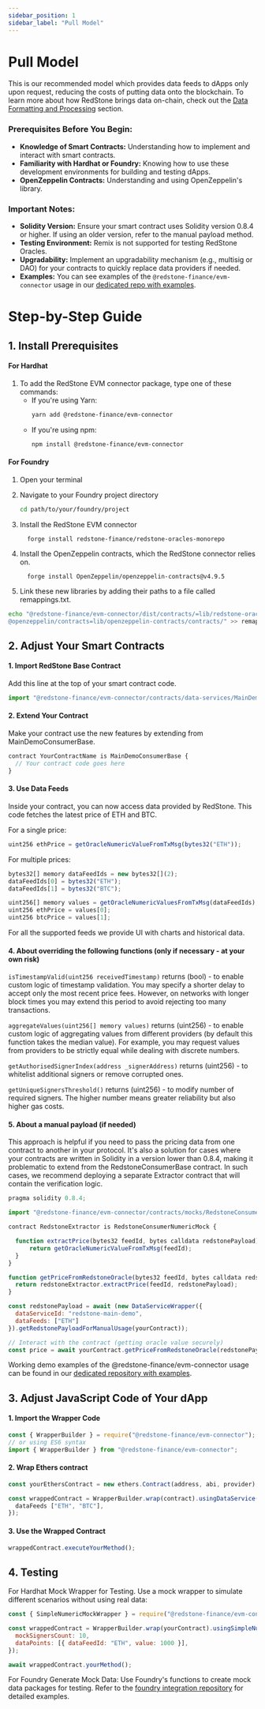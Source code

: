 ```yaml
---
sidebar_position: 1
sidebar_label: "Pull Model"
---
```


# Pull Model 
This is our recommended model which provides data feeds to dApps only upon request, reducing the costs of putting data onto the blockchain. To learn more about how RedStone brings data on-chain, check out the [Data Formatting and Processing](https://docs.redstone.finance/docs/get-started/data-formatting-processing) section.
### Prerequisites Before You Begin:

- **Knowledge of Smart Contracts:** Understanding how to implement and interact with smart contracts.
- **Familiarity with Hardhat or Foundry:** Knowing how to use these development environments for building and testing dApps.
- **OpenZeppelin Contracts:** Understanding and using OpenZeppelin's library.

### Important Notes:
- **Solidity Version:** Ensure your smart contract uses Solidity version 0.8.4 or higher. If using an older version, refer to the manual payload method.
- **Testing Environment:** Remix is not supported for testing RedStone Oracles. 
- **Upgradability:** Implement an upgradability mechanism (e.g., multisig or DAO) for your contracts to quickly replace data providers if needed.
- **Examples:** You can see examples of the `@redstone-finance/evm-connector` usage in our [dedicated repo with examples](https://github.com/redstone-finance/redstone-evm-examples).


# ****Step-by-Step Guide****

## 1. Install Prerequisites

#### For Hardhat
1. To add the RedStone EVM connector package, type one of these commands:
   - If you're using Yarn:
     ```bash
     yarn add @redstone-finance/evm-connector
     ```
   - If you're using npm:
     ```bash
     npm install @redstone-finance/evm-connector
     ```

#### For Foundry

1. Open your terminal
2. Navigate to your Foundry project directory
   ```bash
   cd path/to/your/foundry/project
   ```

3. Install the RedStone EVM connector
   
   ```
     forge install redstone-finance/redstone-oracles-monorepo
   ```

4. Install the OpenZeppelin contracts, which the RedStone connector relies on.

   ```
     forge install OpenZeppelin/openzeppelin-contracts@v4.9.5
   ```
5. Link these new libraries by adding their paths to a file called remappings.txt.
  ```bash
echo "@redstone-finance/evm-connector/dist/contracts/=lib/redstone-oracles-monorepo/packages/evm-connector/contracts/
@openzeppelin/contracts=lib/openzeppelin-contracts/contracts/" >> remappings.txt
```

## 2. Adjust Your Smart Contracts 

#### 1. Import RedStone Base Contract
Add this line at the top of your smart contract code. 

```js
import "@redstone-finance/evm-connector/contracts/data-services/MainDemoConsumerBase.sol";
```
#### 2. Extend Your Contract
Make your contract use the new features by extending from MainDemoConsumerBase.

```js
contract YourContractName is MainDemoConsumerBase {
  // Your contract code goes here
}
```
#### 3. Use Data Feeds
Inside your contract, you can now access data provided by RedStone. This code fetches the latest price of ETH and BTC.

For a single price: 
```js
uint256 ethPrice = getOracleNumericValueFromTxMsg(bytes32("ETH"));
```
For multiple prices:
```js
bytes32[] memory dataFeedIds = new bytes32[](2);
dataFeedIds[0] = bytes32("ETH");
dataFeedIds[1] = bytes32("BTC");

uint256[] memory values = getOracleNumericValuesFromTxMsg(dataFeedIds);
uint256 ethPrice = values[0];
uint256 btcPrice = values[1];
```
For all the supported feeds we provide UI with charts and historical data. 

#### 4. About overriding the following functions (only if necessary - at your own risk)

```isTimestampValid(uint256 receivedTimestamp)``` returns (bool) - to enable custom logic of timestamp validation. You may specify a shorter delay to accept only the most recent price fees. However, on networks with longer block times you may extend this period to avoid rejecting too many transactions.

```aggregateValues(uint256[] memory values)``` returns (uint256) - to enable custom logic of aggregating values from different providers (by default this function takes the median value). For example, you may request values from providers to be strictly equal while dealing with discrete numbers.

```getAuthorisedSignerIndex(address _signerAddress)``` returns (uint256) - to whitelist additional signers or remove corrupted ones.

```getUniqueSignersThreshold()``` returns (uint256) - to modify number of required signers. The higher number means greater reliability but also higher gas costs.

#### 5. About a manual payload (if needed)

This approach is helpful if you need to pass the pricing data from one contract to another in your protocol. It's also a solution for cases where your contracts are written in Solidity in a version lower than 0.8.4, making it problematic to extend from the RedstoneConsumerBase contract. In such cases, we recommend deploying a separate Extractor contract that will contain the verification logic.
```js
pragma solidity 0.8.4;

import "@redstone-finance/evm-connector/contracts/mocks/RedstoneConsumerNumericMock.sol";

contract RedstoneExtractor is RedstoneConsumerNumericMock {

  function extractPrice(bytes32 feedId, bytes calldata redstonePayload) public view returns(uint256) {
      return getOracleNumericValueFromTxMsg(feedId);
  }
}
```
```js
function getPriceFromRedstoneOracle(bytes32 feedId, bytes calldata redstonePayload) public view returns(uint256) {
  return redstoneExtractor.extractPrice(feedId, redstonePayload);
}
```
```js
const redstonePayload = await (new DataServiceWrapper({
  dataServiceId: "redstone-main-demo",
  dataFeeds: ["ETH"]
}).getRedstonePayloadForManualUsage(yourContract));

// Interact with the contract (getting oracle value securely)
const price = await yourContract.getPriceFromRedstoneOracle(redstonePayload);
```
Working demo examples of the @redstone-finance/evm-connector usage can be found in our [dedicated repository with examples](https://github.com/redstone-finance/redstone-evm-examples).



## 3. Adjust JavaScript Code of Your dApp

#### 1. Import the Wrapper Code

```js
const { WrapperBuilder } = require("@redstone-finance/evm-connector");
// or using ES6 syntax
import { WrapperBuilder } from "@redstone-finance/evm-connector";
```

#### 2. Wrap Ethers contract

```js
const yourEthersContract = new ethers.Contract(address, abi, provider);

const wrappedContract = WrapperBuilder.wrap(contract).usingDataService({
  dataFeeds ["ETH", "BTC"],
});
```

#### 3. Use the Wrapped Contract

```js
wrappedContract.executeYourMethod();
```
## 4. Testing
For Hardhat
Mock Wrapper for Testing.
Use a mock wrapper to simulate different scenarios without using real data:
```js
const { SimpleNumericMockWrapper } = require("@redstone-finance/evm-connector/dist/src/wrappers/SimpleMockNumericWrapper");

const wrappedContract = WrapperBuilder.wrap(yourContract).usingSimpleNumericMock({
  mockSignersCount: 10,
  dataPoints: [{ dataFeedId: "ETH", value: 1000 }],
});

await wrappedContract.yourMethod();

```
For Foundry
Generate Mock Data:
Use Foundry's functions to create mock data packages for testing. Refer to the [foundry integration repository](https://github.com/redstone-finance/minimal-foundry-repo) for detailed examples.


